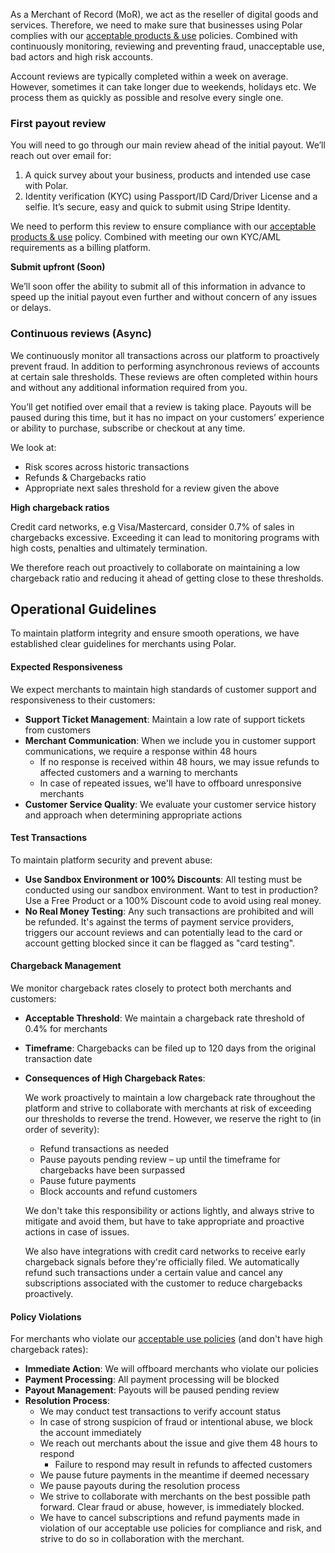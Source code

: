 As a Merchant of Record (MoR), we act as the reseller of digital goods and services. Therefore, we need to make sure that businesses using Polar complies with our [acceptable products & use](/merchant-of-record/acceptable-use) policies. Combined with continuously monitoring, reviewing and preventing fraud, unacceptable use, bad actors and high risk accounts.

Account reviews are typically completed within a week on average. However, sometimes it can take longer due to weekends, holidays etc. We process them as quickly as possible and resolve every single one.

### First payout review

You will need to go through our main review ahead of the initial payout. We’ll reach out over email for:

1. A quick survey about your business, products and intended use case with Polar.
2. Identity verification (KYC) using Passport/ID Card/Driver License and a selfie. It’s secure, easy and quick to submit using Stripe Identity.

We need to perform this review to ensure compliance with our [acceptable products & use](/merchant-of-record/acceptable-use) policy. Combined with meeting our own KYC/AML requirements as a billing platform.

**Submit upfront (Soon)**

We’ll soon offer the ability to submit all of this information in advance to speed up the initial payout even further and without concern of any issues or delays.

### Continuous reviews (Async)

We continuously monitor all transactions across our platform to proactively prevent fraud. In addition to performing asynchronous reviews of accounts at certain sale thresholds. These reviews are often completed within hours and without any additional information required from you.

You’ll get notified over email that a review is taking place. Payouts will be paused during this time, but it has no impact on your customers’ experience or ability to purchase, subscribe or checkout at any time.

We look at:

* Risk scores across historic transactions
* Refunds & Chargebacks ratio
* Appropriate next sales threshold for a review given the above

**High chargeback ratios**

Credit card networks, e.g Visa/Mastercard, consider 0.7% of sales in chargebacks excessive. Exceeding it can lead to monitoring programs with high costs, penalties and ultimately termination.

We therefore reach out proactively to collaborate on maintaining a low chargeback ratio and reducing it ahead of getting close to these thresholds.

## Operational Guidelines

To maintain platform integrity and ensure smooth operations, we have established clear guidelines for merchants using Polar.

#### Expected Responsiveness

We expect merchants to maintain high standards of customer support and responsiveness to their customers:

- **Support Ticket Management**: Maintain a low rate of support tickets from customers
- **Merchant Communication**: When we include you in customer support communications, we require a response within 48 hours
  - If no response is received within 48 hours, we may issue refunds to affected customers and a warning to merchants
  - In case of repeated issues, we'll have to offboard unresponsive merchants
- **Customer Service Quality**: We evaluate your customer service history and approach when determining appropriate actions

#### Test Transactions

To maintain platform security and prevent abuse:

- **Use Sandbox Environment or 100% Discounts**: All  testing must be conducted using our sandbox environment. Want to test in production? Use a Free Product or a 100% Discount code to avoid using real money.
- **No Real Money Testing**: Any such transactions are prohibited and will be refunded. It's against the terms of payment service providers, triggers our account reviews and can potentially lead to the card or account getting blocked since it can be flagged as "card testing".

#### Chargeback Management

We monitor chargeback rates closely to protect both merchants and customers:

- **Acceptable Threshold**: We maintain a chargeback rate threshold of 0.4% for merchants
- **Timeframe**: Chargebacks can be filed up to 120 days from the original transaction date
- **Consequences of High Chargeback Rates**:

  We work proactively to maintain a low chargeback rate throughout the platform and strive to collaborate with merchants at risk of exceeding our thresholds to reverse the trend. However, we reserve the right to (in order of severity):
  - Refund transactions as needed
  - Pause payouts pending review – up until the timeframe for chargebacks have been surpassed
  - Pause future payments
  - Block accounts and refund customers

  We don't take this responsibility or actions lightly, and always strive to mitigate and avoid them, but have to take appropriate and proactive actions in case of issues.

  <Note>
    We also have integrations with credit card networks to receive early chargeback signals before they're officially filed. We automatically refund such transactions under a certain value and cancel any subscriptions associated with the customer to reduce chargebacks proactively.
  </Note>

#### Policy Violations

For merchants who violate our [acceptable use policies](/merchant-of-record/acceptable-use) (and don't have high chargeback rates):

- **Immediate Action**: We will offboard merchants who violate our policies
- **Payment Processing**: All payment processing will be blocked
- **Payout Management**: Payouts will be paused pending review
- **Resolution Process**:
  - We may conduct test transactions to verify account status
  - In case of strong suspicion of fraud or intentional abuse, we block the account immediately
  - We reach out merchants about the issue and give them 48 hours to respond
    - Failure to respond may result in refunds to affected customers
  - We pause future payments in the meantime if deemed necessary
  - We pause payouts during the resolution process
  - We strive to collaborate with merchants on the best possible path forward. Clear fraud or abuse, however, is immediately blocked.
  - We have to cancel subscriptions and refund payments made in violation of our acceptable use policies for compliance and risk, and strive to do so in collaboration with the merchant.
